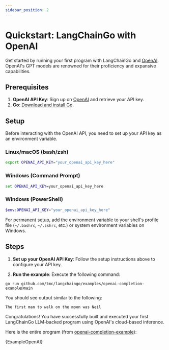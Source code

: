 ```yaml
---
sidebar_position: 2
---
```



# Quickstart: LangChainGo with OpenAI

Get started by running your first program with LangChainGo and [OpenAI](https://openai.com/). OpenAI's GPT models are renowned for their proficiency and expansive capabilities.

## Prerequisites

1. **OpenAI API Key**: Sign up on [OpenAI](https://openai.com/) and retrieve your API key.
2. **Go**: [Download and install Go](https://go.dev/doc/install).

## Setup

Before interacting with the OpenAI API, you need to set up your API key as an environment variable.

### Linux/macOS (bash/zsh)
```bash
export OPENAI_API_KEY="your_openai_api_key_here"
```

### Windows (Command Prompt)
```cmd
set OPENAI_API_KEY=your_openai_api_key_here
```

### Windows (PowerShell)
```powershell
$env:OPENAI_API_KEY="your_openai_api_key_here"
```

For permanent setup, add the environment variable to your shell's profile file (`~/.bashrc`, `~/.zshrc`, etc.) or system environment variables on Windows.

## Steps

1. **Set up your OpenAI API Key**: Follow the setup instructions above to configure your API key.

2. **Run the example**: Execute the following command:

```shell
go run github.com/tmc/langchaingo/examples/openai-completion-example@main
```

You should see output similar to the following:

```shell
The first man to walk on the moon was Neil
```

Congratulations! You have successfully built and executed your first LangChainGo LLM-backed program using OpenAI's cloud-based inference.


Here is the entire program (from [openai-completion-example](https://github.com/tmc/langchaingo/blob/main/examples/openai-completion-example/openai_completion_example.go)):

<CodeBlock language="go">{ExampleOpenAI}</CodeBlock>


